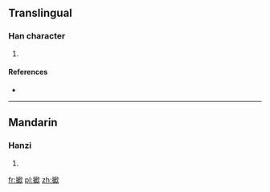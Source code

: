 ==Translingual==

===Han character===
{{Han char|rn=64|rad=手|as=14|sn=17|four=5708<sub>2</sub>|canj=手竹山人 (QHUO)|ids=⿰[[扌]][[歋]]}}

# {{defn|Han|sort=手14}}

====References====
* {{Han ref|kx=0460.120|dkj=12865|hdz=31974.130|uh=64E8|ud=25832|bh=ECED|bd=60653}}

----

==Mandarin==

===Hanzi===
{{cmn-hanzi|pin=[[yé]] ([[ye2]])|wg=yeh<sup>2</sup>}}

# {{defn|lang=cmn|sort=手14}}

[[fr:擨]]
[[pl:擨]]
[[zh:擨]]